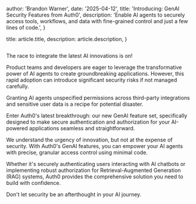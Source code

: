 
  author: 'Brandon Warner',
  date: '2025-04-12',
  title: 'Introducing: GenAI Security Features from Auth0',
  description:
    'Enable AI agents to securely access tools, workflows, and data with fine-grained control and just a few lines of code.',
}

  title: article.title,
  description: article.description,
}


<Image src={authForGenAI} alt="" />

The race to integrate the latest AI innovations is on!

Product teams and developers are eager to leverage the transformative power of AI agents to create groundbreaking applications. However, this rapid adoption can introduce significant security risks if not managed carefully.

Granting AI agents unspecified permissions across third-party integrations and sensitive user data is a recipe for potential disaster.

Enter Auth0's latest breakthrough: our new GenAI feature set, specifically designed to make secure authentication and authorization for your AI-powered applications seamless and straightforward.

We understand the urgency of innovation, but not at the expense of security. With Auth0's GenAI features, you can empower your AI agents with precise, granular access control using minimal code.

Whether it's securely authenticating users interacting with AI chatbots or implementing robust authorization for Retrieval-Augmented Generation (RAG) systems, Auth0 provides the comprehensive solution you need to build with confidence.

Don't let security be an afterthought in your AI journey.
